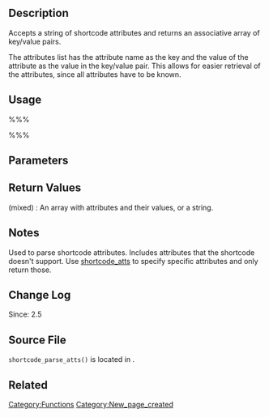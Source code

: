 {{Languages|
{{en|Function Reference/shortcode_parse_atts}}
{{it|Riferimento funzioni/shortcode_parse_atts}}
}}

== Description ==

Accepts a string of shortcode attributes and returns an associative array of key/value pairs.

The attributes list has the attribute name as the key and the value of the attribute as the value in the key/value pair. This allows for easier retrieval of the attributes, since all attributes have to be known.

== Usage ==

%%%<?php shortcode_parse_atts( $text ); ?>%%%

== Parameters ==

{{Parameter|$text|string|The shortcode arguments.}}

== Return Values ==

; (mixed) : An array with attributes and their values, or a string.


== Notes ==

Used to parse shortcode attributes.  Includes attributes that the shortcode doesn't support.  Use [[Function_Reference/shortcode_atts|shortcode_atts]] to specify specific attributes and only return those.

== Change Log ==

Since: 2.5

== Source File ==

<tt>shortcode_parse_atts()</tt> is located in {{Trac|wp-includes/shortcodes.php}}.

== Related ==

{{Shortcode Tags}}

{{Tag Footer}}

[[Category:Functions]]
[[Category:New_page_created]]